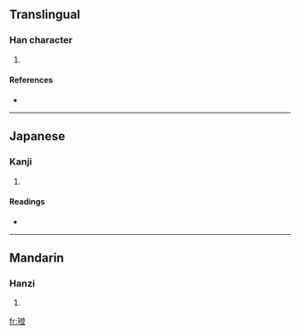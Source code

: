 ==Translingual==

===Han character===
{{Han char|rn=96|rad=玉|as=12|sn=16|four=1711<sub>8</sub>|canj=一土弓人廿 (MGNOT)}}

# {{defn|Han|sort=玉12}}

====References====
* {{Han ref|kx=0741.260|dkj=21227|dj=1151.060|hdz=21138.150|uh=7492|ud=29842|bh=EA66|bd=60006}}

----

==Japanese==

===Kanji===
{{ja-kanji|grade=|rs=玉12}}

# {{defn|Japanese|sort=玉12}}

====Readings====
* {{ja-readings|on=[[とう]] (tō)|kun=[[いし]] (ishi)|nanori=}}

----

==Mandarin==

===Hanzi===
{{cmn-hanzi|pin=[[dēng]] ([[deng1]])|wg=teng<sup>1</sup>}}

# {{defn|Mandarin|sort=玉12}}

[[fr:璒]]